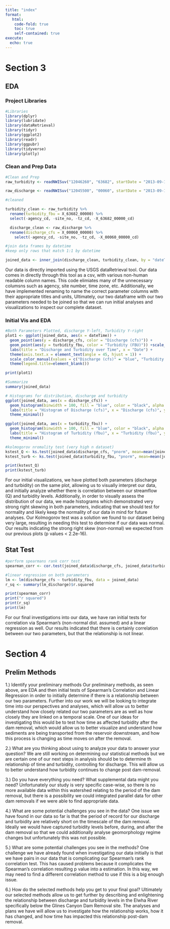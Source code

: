```yaml
---
title: "index"
format:
   html:
	code-fold: true
	toc: true
	self-contained: true
execute:
  echo: true
---
```


# Section 3

## EDA

### Project Libraries

```r
#Libraries 
library(dplyr)
library(lubridate)
library(dataRetrieval)
library(tidyr)
library(ggplot2)
library(readr)
library(ggpubr)
library(tidyverse)
library(plotly)
```

### Clean and Prep Data

```r
#Clean and Prep
raw_turbidity <- readNWISuv("12046260", "63682", startDate = "2013-09-18", endDate = "2019-12-19", tz = "UTC")

raw_discharge <- readNWISuv("12045500", "00060", startDate = "2013-09-18", endDate = "2019-12-19", tz = "UTC")

#cleaned

turbidity_clean <- raw_turbidity %>%
  rename(turbidity_fbu = X_63682_00000) %>% 
  select(-agency_cd, -site_no, -tz_cd, -X_63682_00000_cd)

  discharge_clean <- raw_discharge %>%
  rename(discharge_cfs = X_00060_00000) %>% 
    select(-agency_cd, -site_no, -tz_cd, -X_00060_00000_cd)

#join data frames by datetime
#keep only rows that match 1:1 by datetime

joined_data <- inner_join(discharge_clean, turbidity_clean, by = "dateTime")
```

Our data is directly imported using the USGS dataRetrieval tool. Our data comes in directly through this tool as a csv, with various non-human readable column names. This code elimiates many of the unnecessary columsns such as agency, site number, time zone, etc. Additionally, we have implemented renaming to name the correct parameter columns with their appropriate titles and units, Ultimately, our two dataframe with our two parameters needed to be joined so that we can run initial analyses and visualizations to inspect our complete dataset. 

### Initial Vis and EDA

```r
#Both Parameters Plotted, discharge Y-left, Turbidity Y-right
plot1 <- ggplot(joined_data, aes(x = dateTime)) +
  geom_point(aes(y = discharge_cfs, color = "Discharge (cfs)")) +
  geom_point(aes(y = turbidity_fbu, color = "Turbidity (FBU)")) +scale_y_continuous(name = "Discharge (cfs)", sec.axis = sec_axis(~ ., name = "Turbidity (FBU)")) + scale_x_datetime(date_labels = "%Y", date_breaks = "1 year") +
  labs(title = "Discharge and Turbidity over Time", x = "Date") +
  theme(axis.text.x = element_text(angle = 45, hjust = 1)) +
  scale_color_manual(values = c("Discharge (cfs)" = "blue", "Turbidity (FBU)" = "red")) +
  theme(legend.title=element_blank())

print(plot1)

#Summarize
summary(joined_data)

# Histograms for distribution, discharge and turbidity
ggplot(joined_data, aes(x = discharge_cfs)) +
  geom_histogram(binwidth = 100, fill = "blue", color = "black", alpha = 0.7) +
  labs(title = "Histogram of Discharge (cfs)", x = "Discharge (cfs)", y = "Frequency") +
  theme_minimal()

ggplot(joined_data, aes(x = turbidity_fbu)) +
  geom_histogram(binwidth = 100, fill = "blue", color = "black", alpha = 0.7) +
  labs(title = "Histogram of Turbidity (fbu)", x = "Turbidity (fbu)", y = "Frequency") +
  theme_minimal()

#kolmogorov nromality test (very high n dataset)
kstest_Q <- ks.test(joined_data$discharge_cfs, "pnorm", mean=mean(joined_data$discharge_cfs), sd=sd(joined_data$discharge_cfs))
kstest_turb <- ks.test(joined_data$turbidity_fbu, "pnorm", mean=mean(joined_data$turbidity_fbu), sd=sd(joined_data$turbidity_fbu))

print(kstest_Q)
print(kstest_turb)
```

For our initial visualizations, we have plotted both parameters (discharge and turbidity) on the same plot, allowing us to visually interpret our data, and initially analyze whether there is correlation between our streamflow (Q) and turbidity levels. Additionally, in order to visually assess the distribution of our data, we made histograms which demonstrated very strong right skewing in both parameters, indicating that we should test for normality and likely keep the normality of our data in mind for future analyses. Our Kolmogorov test was a solution we found to our dataset being very large, resulting in needing this test to determine if our data was normal. Our results indicating the strong right skew (non-normal) we expected from our previous plots (p values < 2.2e-16). 

## Stat Test

```r
#perform spearmans rank corr test
spearman_corr <- cor.test(joined_data$discharge_cfs, joined_data$turbidity_fbu, method = "spearman")

#linear regression on both parameters
lm <- lm(discharge_cfs ~ turbidity_fbu, data = joined_data)
r_sq <- summary(lm_discharge)$r.squared

print(spearman_corr)
print("r squared")
print(r_sq)
print(lm)
```
For our final investigations into our data, we have ran initial tests for correlation via Spearman's (non-normal dist. assumed) and a linear regression as well. Our results indicated that there is certainly correlation between our two parameters, but that the relationship is not linear. 

# Section 4

## Prelim Methods

1.) Identify your preliminary methods
Our preliminary methods, as seen above, are EDA and then initial tests of Spearman's Correlation and Linear Regression in order to initially determine if there is a relationship between our two parameters. Further into our work we will be looking to integrate time into our perspectives and analyses, which will allow us to better understand how closely related our two parameters are as well as how closely they are linked on a temporal scale. One of our ideas for investigating this would be to test how time as affected turbidity after the dam removal, which would allow us to better visualize and understand how sediments are being transported from the reservoir downstream, and how this process is changing as time moves on after the removal. 

2.) What are you thinking about using to analyze your data to answer your question?
We are still working on determining our statistical methods but we are certain one of our next steps in analysis should be to determine th relationship of time and turbidity, controlling for discharge. This will allow us to better understand how turbidity continues to change post dam-removal. 

3.) Do you have everything you need? What supplemental data might you need?
Unfortunately our study is very specific case-wise, so there is no more available data within this watershed relating to the period of the dam removal, but there is a possibility we could integrated parallel data for other dam removals if we were able to find appropriate data. 

4.) What are some potential challenges you see in the data?
One issue we have found in our data so far is that the period of record for our discharge and turbidity are relatively short on the timescale of the dam removal. Ideally we would have captured turbidity levels before, during, and after the dam removal so that we could additionally analyse geomorphology regime changes but unfortunately this was not possible. 

5.) What are some potential challenges you see in the methods?
One challenge we have already found when investigating our data initially is that we have pairs in our data that is complicating our Spearman's rank correlation test. This has caused problems because it complicates the Spearman's correlation resulting p value into a estimation. In this way, we may need to find a different correlation method to use if this is a big enough issue.

6.) How do the selected methods help you get to your final goal?
Ultimately our selected methods allow us to get further by describing and enlightening the relationship between discharge and turbidity levels in the Elwha River specifically below the Glines Canyon Dam Removal site. The analyses and plans we have will allow us to investigate how the relationship works, how it has changed, and how time has impacted this relationship post-dam removal. 

